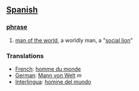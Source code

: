 == [[Spanish]] ==
=== [[phrase]] ===
# [[man of the world]], a worldly man, a "[[social lion]]"

=== Translations ===
*[[French]]: [[homme du monde]]
*[[German]]: [[Mann von Welt]] ''m''
*[[Interlingua]]: [[homine del mundo]]